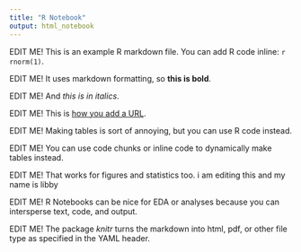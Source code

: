 ```yaml
---
title: "R Notebook"
output: html_notebook
---
```


EDIT ME! This is an example R markdown file. You can add R code inline: `r rnorm(1)`.  

EDIT ME! It uses markdown formatting, so **this is bold**.  

EDIT ME! And *this is in italics*.  

EDIT ME! This is [how you add a URL](https://www.google.com).  

EDIT ME! Making tables is sort of annoying, but you can use R code instead.  

EDIT ME! You can use code chunks or inline code to dynamically make tables instead.  

EDIT ME! That works for figures and statistics too. i am editing this and my name is libby 

EDIT ME! R Notebooks can be nice for EDA or analyses because you can intersperse text, code, and output.  

EDIT ME! The package *knitr* turns the markdown into html, pdf, or other file type as specified in the YAML header.  


